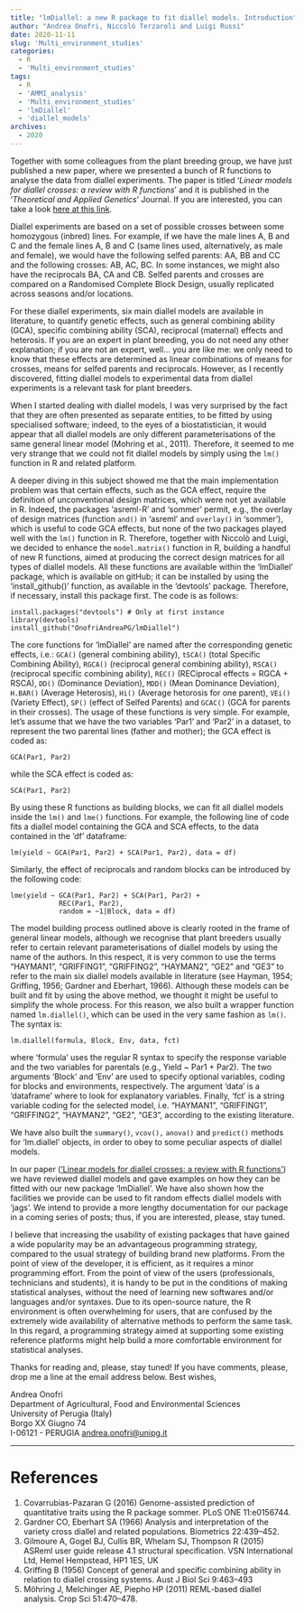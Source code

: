 ```yaml
---
title: "lmDiallel: a new R package to fit diallel models. Introduction"
author: "Andrea Onofri, Niccolò Terzaroli and Luigi Russi"
date: 2020-11-11
slug: 'Multi_environment_studies'
categories:
  - R
  - 'Multi_environment_studies'
tags:
  - R
  - 'AMMI_analysis'
  - 'Multi_environment_studies'
  - 'lmDiallel'
  - 'diallel_models'
archives:
  - 2020
---
```


Together with some colleagues from the plant breeding group, we have just published a new paper, where we presented a bunch of R functions to analyse the data from diallel experiments. The paper is titled '*Linear models for diallel crosses: a review with R functions*' and it is published in the '*Theoretical and Applied Genetics*' Journal. If you are interested, you can take a look [here at this link](https://rdcu.be/caxZh).

Diallel experiments are based on a set of possible crosses between some homozygous (inbred) lines. For example, if we have the male lines A, B and C and the female lines A, B and C (same lines used, alternatively, as male and female), we would have the following selfed parents: AA, BB and CC and the following crosses: AB, AC, BC. In some instances, we might also have the reciprocals BA, CA and CB. Selfed parents and crosses are compared on a Randomised Complete Block Design, usually replicated across seasons and/or locations.

For these diallel experiments, six main diallel models are available in literature, to quantify genetic effects, such as general combining ability (GCA), specific combining ability (SCA), reciprocal (maternal) effects and heterosis. If you are an expert in plant breeding, you do not need any other explanation; if you are not an expert, well... you are like me: we only need to know that these effects are determined as linear combinations of means for crosses, means for selfed parents and reciprocals. However, as I recently discovered, fitting diallel models to experimental data from diallel experiments is a relevant task for plant breeders.

When I started dealing with diallel models, I was very surprised by the fact that they are often presented as separate entities, to be fitted by using specialised software; indeed, to the eyes of a biostatistician, it would appear that all diallel models are only different parameterisations of the same general linear model (Mohring et al., 2011). Therefore, it seemed to me very strange that we could not fit diallel models by simply using the `lm()` function in R and related platform.

A deeper diving in this subject showed me that the main implementation problem was that certain effects, such as the GCA effect, require the definition of unconventional design matrices, which were not yet available in R. Indeed, the packages 'asreml-R' and 'sommer' permit, e.g., the overlay of design matrices (function `and()` in 'asreml' and `overlay()` in 'sommer'), which is useful to code GCA effects, but none of the two packages played well with the `lm()` function in R. Therefore, together with Niccolò and Luigi, we decided to enhance the `model.matrix()` function in R, building a handful of new R functions, aimed at  producing the correct design matrices for all types of diallel models. All these functions are available within the 'lmDiallel' package, which is available on gitHub; it can be installed by using the 'install_github()' function, as available in the 'devtools' package. Therefore, if necessary, install this package first. The code is as follows:

```
install.packages("devtools") # Only at first instance
library(devtools)
install_github("OnofriAndreaPG/lmDiallel")
```

The core functions for 'lmDiallel' are named after the corresponding genetic effects, i.e.: `GCA()` (general combining ability), `tSCA()` (total Specific Combining Ability), `RGCA()` (reciprocal general combining ability), `RSCA()` (reciprocal specific combining ability), `REC()` (RECiprocal effects = RGCA + RSCA), `DD()` (Dominance Deviation), `MDD()` (Mean Dominance Deviation), `H.BAR()` (Average Heterosis), `Hi()` (Average hetorosis for one parent), `VEi()` (Variety Effect), `SP()` (effect of Selfed Parents) and `GCAC()` (GCA for parents in their crosses). The usage of these functions is very simple. For example, let's assume that we have the two variables 'Par1' and 'Par2' in a dataset, to represent the two parental lines (father and mother); the GCA effect is coded as:

```
GCA(Par1, Par2)
```

while the SCA effect is coded as:

```
SCA(Par1, Par2)
```

By using these R functions as building blocks, we can fit all diallel models inside the `lm()` and `lme()` functions. For example, the following line of code fits a diallel model containing the GCA and SCA effects, to the data contained in the 'df' dataframe:

```
lm(yield ~ GCA(Par1, Par2) + SCA(Par1, Par2), data = df)
```

Similarly, the effect of reciprocals and random blocks can be introduced by the following code:

```
lme(yield ~ GCA(Par1, Par2) + SCA(Par1, Par2) +
            REC(Par1, Par2),
            random = ~1|Block, data = df)
```

The model building process outlined above is clearly rooted in the frame of general linear models, although we recognise that plant breeders usually refer to certain relevant parameterisations of diallel models by using the name of the authors. In this respect, it is very common to use the terms "HAYMAN1", "GRIFFING1", "GRIFFING2", "HAYMAN2", "GE2" and "GE3" to refer to the main six diallel models available in literature (see Hayman, 1954; Griffing, 1956; Gardner and Eberhart, 1966). Although these models can be built and fit by using the above method, we thought it might be useful to simplify the whole process. For this reason, we also built a wrapper function named `lm.diallel()`, which can be used in the very same fashion as `lm()`. The syntax is:

```
lm.diallel(formula, Block, Env, data, fct)
```

where 'formula' uses the regular R syntax to specify the response variable and the two variables for parentals (e.g., Yield ~ Par1 + Par2). The two arguments 'Block' and 'Env' are used to specify optional variables, coding for blocks and environments, respectively. The argument 'data' is a 'dataframe' where to look for explanatory variables. Finally, 'fct' is a string variable coding for the selected model, i.e. "HAYMAN1", "GRIFFING1", "GRIFFING2", "HAYMAN2", "GE2", "GE3", according to the existing literature.

We have also built the `summary()`, `vcov(),` `anova()` and `predict()` methods for 'lm.diallel' objects, in order to obey to some peculiar aspects of diallel models.

In our paper (['Linear models for diallel crosses: a review with R functions'](https://rdcu.be/caxZh)) we have reviewed diallel models and gave examples on how they can be fitted with our new package 'lmDiallel'. We have also shown how the facilities we provide can be used to fit random effects diallel models with 'jags'. We intend to provide a more lengthy documentation for our package in a coming series of posts; thus, if you are interested, please, stay tuned. 

I believe that increasing the usability of existing packages that have gained a wide popularity may be an advantageous programming strategy, compared to the usual strategy of building brand new platforms. From the point of view of the developer, it is efficient, as it requires a minor programming effort. From the point of view of the users (professionals, technicians and students), it is handy to be put in the conditions of making statistical analyses, without the need of learning new softwares and/or languages and/or syntaxes. Due to its open-source nature, the R environment is often overwhelming for users, that are confused by the extremely wide availability of alternative methods to perform the same task. In this regard, a programming strategy aimed at supporting some existing reference platforms might help build a more comfortable environment for statistical analyses.


Thanks for reading and, please, stay tuned! If you have comments, please, drop me a line at the email address below. Best wishes,


Andrea Onofri    
Department of Agricultural, Food and Environmental Sciences    
University of Perugia (Italy)    
Borgo XX Giugno 74    
I-06121 - PERUGIA
[andrea.onofri@unipg.it](mailto:andrea.onofri@unipg.it)

---

# References

1. Covarrubias-Pazaran G (2016) Genome-assisted prediction of quantitative traits using the R package sommer. PLoS ONE 11:e0156744.
2. Gardner CO, Eberhart SA (1966) Analysis and interpretation of the variety cross diallel and related populations. Biometrics 22:439–452.
3. Gilmoure A, Gogel BJ, Cullis BR, Whelam SJ, Thompson R (2015) ASReml user guide release 4.1 structural specification. VSN International Ltd, Hemel Hempstead, HP1 1ES, UK
4. Griffing B (1956) Concept of general and specific combining ability in relation to diallel crossing systems. Aust J Biol Sci 9:463–493
5. Möhring J, Melchinger AE, Piepho HP (2011) REML-based diallel analysis. Crop Sci 51:470–478.

